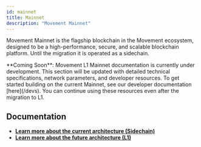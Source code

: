 ```yaml
---
id: mainnet
title: Mainnet
description: "Movement Mainnet"
---
```



Movement Mainnet is the flagship blockchain in the Movement ecosystem, designed to be a high-performance, secure, and scalable blockchain platform. Until the migration it is operated as a sidechain.

<Callout type="info">
**Coming Soon**: Movement L1 Mainnet documentation is currently under development. This section will be updated with detailed technical specifications, network parameters, and developer resources. To get started building on the current Mainnet, see our developer documentation [here](/devs). You can continue using these resources even after the migration to L1.
</Callout>

## Documentation

- **[Learn more about the current architecture (Sidechain)](/general/sidechain)**
- **[Learn more about the future architecture (L1)](/general/l1)**
